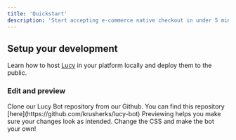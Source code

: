 ```yaml
---
title: 'Quickstart'
description: 'Start accepting e-commerce native checkout in under 5 minutes'
---
```


## Setup your development

Learn how to host [Lucy](https://app.bundl.ai/bot) in your platform locally and deploy them to the public.

### Edit and preview

<AccordionGroup>
  <Accordion icon="github" title="Clone our Github Repo locally">
    Clone our Lucy Bot repository from our Github. You can find this repository [here](https://github.com/krusherks/lucy-bot)
  </Accordion>
  <Accordion icon="rectangle-terminal" title="Preview changes">
    Previewing helps you make sure your changes look as intended. Change the CSS and make the bot your own!
  </Accordion>
</AccordionGroup>
